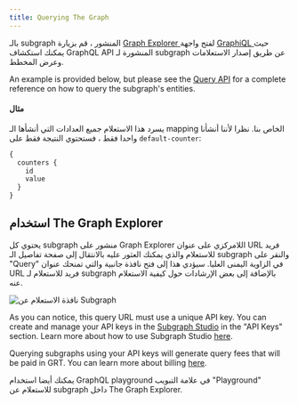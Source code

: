 ```yaml
---
title: Querying The Graph
---
```


بالـ subgraph المنشور ، قم بزيارة [ Graph Explorer ](https://thegraph.com/explorer) لفتح واجهة [ GraphiQL ](https://github.com/graphql/graphiql) حيث يمكنك استكشاف GraphQL API المنشورة لـ subgraph عن طريق إصدار الاستعلامات وعرض المخطط.

An example is provided below, but please see the [Query API](/querying/graphql-api) for a complete reference on how to query the subgraph's entities.

#### مثال

يسرد هذا الاستعلام جميع العدادات التي أنشأها الـ mapping الخاص بنا. نظرا لأننا أنشأنا واحدا فقط ، فستحتوي النتيجة فقط على `default-counter`:

```graphql
{
  counters {
    id
    value
  }
}
```

## استخدام The Graph Explorer

يحتوي كل subgraph منشور على Graph Explorer اللامركزي على عنوان URL فريد للاستعلام والذي يمكنك العثور عليه بالانتقال إلى صفحة تفاصيل الـ subgraph والنقر على "Query" في الزاوية اليمنى العليا. سيؤدي هذا إلى فتح نافذة جانبية والتي تمنحك عنوان URL فريد للاستعلام لـ subgraph بالإضافة إلى بعض الإرشادات حول كيفية الاستعلام عنه.

![نافذة الاستعلام عن Subgraph](/img/query-subgraph-pane.png)

As you can notice, this query URL must use a unique API key. You can create and manage your API keys in the [Subgraph Studio](https://thegraph.com/studio) in the "API Keys" section. Learn more about how to use Subgraph Studio [here](/deploying/subgraph-studio).

Querying subgraphs using your API keys will generate query fees that will be paid in GRT. You can learn more about billing [here](/billing).

يمكنك أيضا استخدام GraphQL playground في علامة التبويب "Playground" للاستعلام عن subgraph داخل The Graph Explorer.
